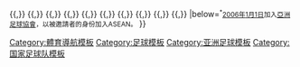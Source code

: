 {{Navbox
| name  = 東南亞足球協會國家足球代表隊
| title = [[東南亞足球協會]]所屬成員
| list1 = {{fb|AUS}}*{{,}} {{fb|BRU}}{{,}} {{fb|CAM}}{{,}} {{fb|IDN}}{{,}} {{fb|LAO}}{{,}} {{fb|MAS}}{{,}} {{fb|MYA}}{{,}} {{fb|PHI}}{{,}} {{fb|SIN}}{{,}} {{fb|THA}}{{,}} {{fb|TLS}}{{,}} {{fb|VIE}}
|below=<small><sup>*</sup>[[2006年]][[1月1日]]加入[[亞洲足球協會]]，以被邀請者的身份加入ASEAN。</small>
}}<noinclude>
[[Category:體育導航模板]]
[[Category:足球模板]]
[[Category:亚洲足球模板]]
[[Category:国家足球队模板]]
</noinclude>